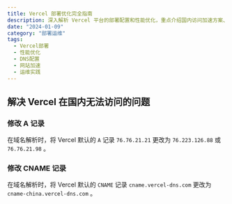```yaml
---
title: Vercel 部署优化完全指南
description: 深入解析 Vercel 平台的部署配置和性能优化，重点介绍国内访问加速方案、DNS 解析优化、自定义域名配置等实用部署技巧
date: "2024-01-09"
category: "部署运维"
tags:
  - Vercel部署
  - 性能优化
  - DNS配置
  - 网站加速
  - 运维实践
---
```


## 解决 Vercel 在国内无法访问的问题

### 修改 A 记录

在域名解析时，将 Vercel 默认的 `A` 记录 `76.76.21.21` 更改为 `76.223.126.88` 或 `76.76.21.98` 。

### 修改 CNAME 记录

在域名解析时，将 Vercel 默认的 `CNAME` 记录 `cname.vercel-dns.com` 更改为 `cname-china.vercel-dns.com` 。
